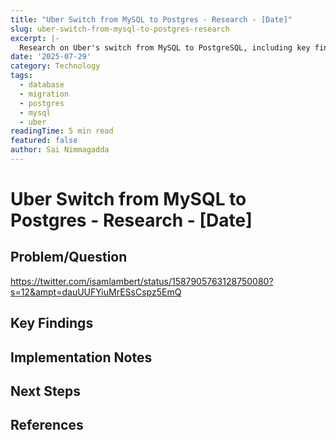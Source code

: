 ```yaml
---
title: "Uber Switch from MySQL to Postgres - Research - [Date]"
slug: uber-switch-from-mysql-to-postgres-research
excerpt: |-
  Research on Uber's switch from MySQL to PostgreSQL, including key findings and implementation notes.
date: '2025-07-29'
category: Technology
tags:
  - database
  - migration
  - postgres
  - mysql
  - uber
readingTime: 5 min read
featured: false
author: Sai Nimmagadda
---
```

# Uber Switch from MySQL to Postgres - Research - [Date]

## Problem/Question

https://twitter.com/isamlambert/status/1587905763128750080?s=12&ampt=dauUUFYiuMrESsCspz5EmQ

## Key Findings

## Implementation Notes

## Next Steps

## References
